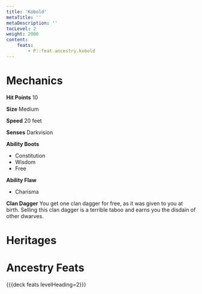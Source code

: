 ```yaml
---
title: 'Kobold'
metaTitle: ''
metaDescription: ''
tocLevel: 2
weight: 2000
content:
    feats:
        - P::feat.ancestry.kobold
---
```


# Mechanics

**Hit Points** 10

**Size** Medium

**Speed** 20 feet

**Senses** Darkvision

**Ability Boots**
- Constitution
- Wisdom
- Free

**Ability Flaw**
- Charisma

**Clan Dagger** You get one clan dagger for free, as it was given to you at birth. Selling this clan dagger is a terrible taboo and earns you the disdain of other dwarves.

# Heritages

# Ancestry Feats

{{{deck feats levelHeading=2}}}